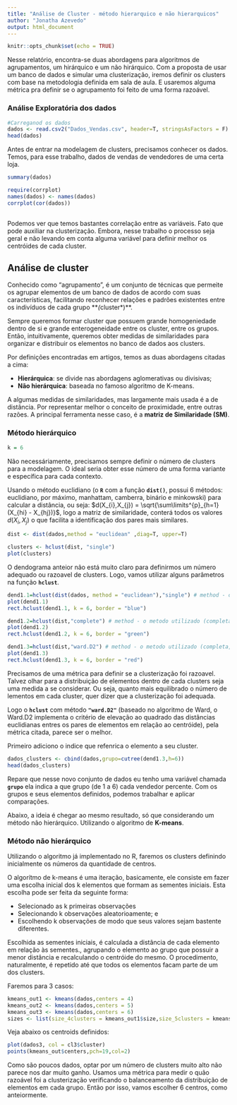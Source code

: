 ```yaml
---
title: "Análise de Cluster - método hierarquico e não hierarquicos"
author: "Jonatha Azevedo"
output: html_document
---
```


```r
knitr::opts_chunk$set(echo = TRUE)
```

Nesse relatório, encontra-se duas abordagens para algoritmos de agrupamentos, um hirárquico e um não hirárquico. Com a proposta de usar um banco de dados e simular uma clusterização, iremos definir os clusters com base na metodologia definida em sala de aula. E usaremos alguma métrica pra definir se o agrupamento foi feito de uma forma razoável.


### Análise Exploratória dos dados
```r
#Carreganod os dados
dados <- read.csv2("Dados_Vendas.csv", header=T, stringsAsFactors = F)
head(dados)
```


Antes de entrar na modelagem de clusters, precisamos conhecer os dados. Temos, para esse trabalho, dados de vendas de vendedores de uma certa loja.

```r
summary(dados)
```

```r
require(corrplot)
names(dados) <- names(dados)
corrplot(cor(dados))
  
```

Podemos ver que temos bastantes correlação entre as variáveis. Fato que pode auxiliar na clusterização. Embora, nesse trabalho o processo seja geral e não levando em conta alguma variável para definir melhor os centróides de cada cluster. 

## Análise de cluster


Conhecido como "agrupamento", é um conjunto de técnicas que permeite os agrupar elementos de um banco de dados de acordo com suas características, facilitando reconhecer relações e padrões existentes entre os indivíduos de cada grupo ***(*cluster*)**.

Sempre queremos formar cluster que possuem grande homogeniedade dentro de si e grande enterogeneidade entre os cluster, entre os grupos. Então, intuitivamente, queremos obter medidas de similaridades para organizar e distribuir os elementos no banco de dados aos clusters.

Por definições encontradas em artigos, temos as duas abordagens citadas a cima: 

  - **Hierárquica**: se divide nas abordagens aglomerativas ou divisivas;
  - **Não hierárquica**: baseada no famoso algoritmo de K-means.

A algumas medidas de similaridades, mas largamente mais usada é a de distância. Por representar melhor o conceito de proximidade, entre outras razões. A principal ferramenta nesse caso, é a **matriz de Similaridade (SM)**.

### Método hierárquico


```r
k = 6
```

Não necessáriamente, precisamos sempre definir o número de clusters para a modelagem. O ideal seria obter esse número de uma forma variante e específica para cada contexto. 

Usando o método euclidiano (o **`R`** com a função **`dist()`**, possui 6 métodos: euclidiano, por máximo, manhattam, camberra, binário e minkowski) para calcular a distância, ou seja: $d(X_{i},X_{j}) = \sqrt{\sum\limits^{p}_{h=1}(X_{hi} - X_{hj})}$, logo a matriz de similaridade, conterá todos os valores $d(X_{i},X_{j})$ o que facilita a identificação dos pares mais similares.


```r
dist <- dist(dados,method = "euclidean" ,diag=T, upper=T)  
```

```r
clusters <- hclust(dist, "single")
plot(clusters)
```

O dendograma anteior não está muito claro para definirmos um número adequado ou razoavel de clusters. Logo, vamos utilizar alguns parâmetros na função **`hclust`**. 

```r

dend1.1=hclust(dist(dados, method = "euclidean"),"single") # method - o metodo utilizado (completa, simples, ward...)
plot(dend1.1)
rect.hclust(dend1.1, k = 6, border = "blue")

dend1.2=hclust(dist,"complete") # method - o metodo utilizado (completa, simples, ward...)
plot(dend1.2)
rect.hclust(dend1.2, k = 6, border = "green")

dend1.3=hclust(dist,"ward.D2") # method - o metodo utilizado (completa, simples, ward...)
plot(dend1.3)
rect.hclust(dend1.3, k = 6, border = "red")

```

Precisamos de uma métrica para definir se a clusterização foi razoavel. Talvez olhar para a distribuição de elementos dentro de cada clusters seja uma medida a se considerar. Ou seja, quanto mais equilibrado o número de lementos em cada cluster, quer dizer que a clusterização foi adequada. 


Logo o **`hclust`** com método **`"ward.D2"`** (baseado no algoritmo de Ward, o Ward.D2 implementa o critério de elevação ao quadrado das distâncias euclidianas entres os pares de elementos em relação ao centróide), pela métrica citada, parece ser o melhor.



Primeiro adiciono o indice que refenrica o elemento a seu cluster.

```r

dados_clusters <- cbind(dados,grupo=cutree(dend1.3,h=6))
head(dados_clusters)
```

Repare que nesse novo conjunto de dados eu tenho uma variável chamada **`grupo`** ela indica a que grupo (de 1 a 6) cada vendedor percente. Com os grupos e seus elementos definidos, podemos trabalhar e aplicar comparações. 

Abaixo, a ideia é chegar ao mesmo resultado, só que considerando um método não hierárquico. Utilizando o algoritmo de **K-means**. 



### Método não hierárquico

Utilizando o algoritmo já implementado no R, faremos os clusters definindo inicialmente os números da quantidade de centros. 


O algorítmo de k-means é uma iteração, basicamente, ele consiste em fazer uma escolha inicial dos k elementos que formam as sementes iniciais. Esta escolha pode ser feita da seguinte forma:

  - Selecionado as k primeiras observações
  - Selecionando k observações aleatorioamente; e
  - Escolhendo k observações de modo que seus valores sejam bastente diferentes.


Escolhida as sementes iniciais, é calculada a distância de cada elemento em relação às sementes., agrupando o elemento ao grupo que possuir a menor distância e recalculando o centróide do mesmo. O procedimento, naturalmente, é repetido até que todos os elementos facam parte de um dos clusters.

Faremos para 3 casos: 

```r
kmeans_out1 <- kmeans(dados,centers = 4)
kmeans_out2 <- kmeans(dados,centers = 5)
kmeans_out3 <- kmeans(dados,centers = 6)
sizes <- list(size_4clusters = kmeans_out1$size,size_5clusters = kmeans_out2$size,size_6clusters = kmeans_out3$size);sizes
```

Veja abaixo os centroids definidos: 

```r
plot(dados3, col = cl3$cluster)
points(kmeans_out$centers,pch=19,col=2)
```

Como são poucos dados, optar por um número de clusters muito alto não parece nos dar muito ganho. Usamos uma métrica para medir o quão razoável foi a clusterização verificando o balanceamento da distribuição de elementos em cada grupo. Então por isso, vamos escolher 6 centros, como anteiormente. 




